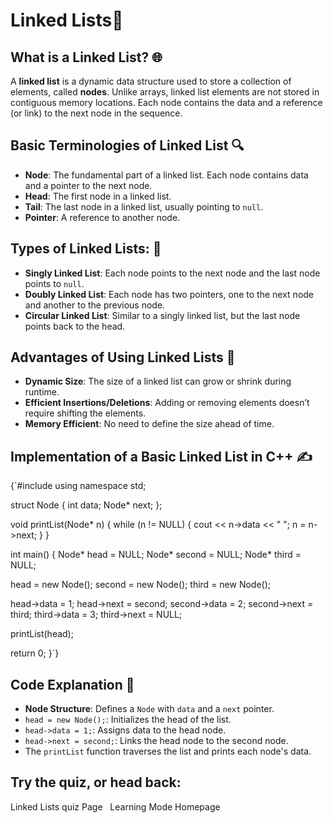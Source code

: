 
<ProgressBar
  color="#F1959B"
  height={5}
  direction="right"
  position="top"
  gradient={true}
  gradientColor="#EA4C46"
/>

# Linked Lists🚀

## What is a Linked List? 🌐

A **linked list** is a dynamic data structure used to store a collection of elements, called **nodes**. Unlike arrays, linked list elements are not stored in contiguous memory locations. Each node contains the data and a reference (or link) to the next node in the sequence.

## Basic Terminologies of Linked List 🔍
- **Node**: The fundamental part of a linked list. Each node contains data and a pointer to the next node.
- **Head**: The first node in a linked list.
- **Tail**: The last node in a linked list, usually pointing to `null`.
- **Pointer**: A reference to another node.

## Types of Linked Lists: 🤔
- **Singly Linked List**: Each node points to the next node and the last node points to `null`.
- **Doubly Linked List**: Each node has two pointers, one to the next node and another to the previous node.
- **Circular Linked List**: Similar to a singly linked list, but the last node points back to the head.

## Advantages of Using Linked Lists 🌟
- **Dynamic Size**: The size of a linked list can grow or shrink during runtime.
- **Efficient Insertions/Deletions**: Adding or removing elements doesn’t require shifting the elements.
- **Memory Efficient**: No need to define the size ahead of time.

## Implementation of a Basic Linked List in C++ ✍️

<CodeBlock>
{`#include <iostream>
using namespace std;

struct Node {
   int data;
   Node* next;
};

void printList(Node* n) {
   while (n != NULL) {
      cout << n->data << " ";
      n = n->next;
   }
}

int main() {
   Node* head = NULL;
   Node* second = NULL;
   Node* third = NULL;

   head = new Node();
   second = new Node();
   third = new Node();

   head->data = 1; 
   head->next = second; 
   second->data = 2; 
   second->next = third;
   third->data = 3; 
   third->next = NULL;

   printList(head);

   return 0;
}`}
</CodeBlock>

## Code Explanation 🧠
- **Node Structure**: Defines a `Node` with `data` and a `next` pointer.
- `head = new Node();`: Initializes the head of the list.
- `head->data = 1;`: Assigns data to the head node.
- `head->next = second;`: Links the head node to the second node.
- The `printList` function traverses the list and prints each node's data.

## Try the quiz, or head back:
<Link to="/learning/linkedLists-LinkedListsQuiz" className="Link">Linked Lists quiz Page</Link>
&nbsp;
<Link to="/learning" className="Link">Learning Mode Homepage</Link>